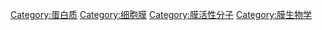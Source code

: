 {{Commonscat|Membrane proteins}}
{{Catmore}}

[[Category:蛋白质|Category:蛋白质]]
[[Category:细胞膜|Category:细胞膜]]
[[Category:膜活性分子|Category:膜活性分子]]
[[Category:膜生物学|Category:膜生物学]]